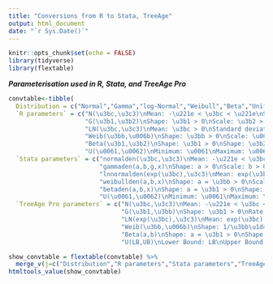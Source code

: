 ```yaml
---
title: "Conversions from R to Stata, TreeAge"
output: html_document
date: "`r Sys.Date()`"
---
```


```r
knitr::opts_chunk$set(echo = FALSE)
library(tidyverse)
library(flextable)

```

***Parameterisation used in R, Stata, and TreeAge Pro***
```r
convtable<-tibble(
  Distribution = c("Normal","Gamma","log-Normal","Weibull","Beta","Uniform"),
  `R parameters` = c("N(\u3bc,\u3c3)\nMean: -\u221e < \u3bc < \u221e\nStandard deviation, \u3c3 > 0",
                     "G(\u3b1,\u3b2)\nShape: \u3b1 > 0\nScale: \u3b2 > 0",
                     "LN(\u3bc,\u3c3)\nMean: \u3bc > 0\nStandard deviation, \u3c3 > 0",
                     "Weib(\u3bb,\u006b)\nShape: \u3bb > 0\nScale: \u006b > 0",
                     "Beta(\u3b1,\u3b2)\nShape: \u3b1 > 0\nShape: \u3b2 > 0",
                     "U(\u0061,\u0062)\nMinimum: \u0061\nMaximum: \u0062\n-\u221e < \u0061 < \u0062 < \u221e"),
  `Stata parameters` = c("normalden(\u3bc,\u3c3)\nMean: -\u221e < \u3bc < \u221e\nStandard deviation, \u3c3 > 0",
                         "gammaden(a,b,g,x)\nShape: a > 0\nScale: b > 0\nLocation: g = 0",
                         "lnnormalden(exp(\u3bc),\u3c3)\nMean: exp(\u3bc) > 0\nStandard deviation, \u3c3 > 0",
                         "weibullden(a,b,x)\nShape: a = \u3bb > 0\nScale: b = \u006b > 0",
                         "betaden(a,b,x)\nShape: a = \u3b1 > 0\nShape: b = \u3b2 > 0",
                         "U(\u0061,\u0062)\nMinimum: \u0061\nMaximum: \u0062\n-\u221e < \u0061 < \u0062 < \u221e"),
  `TreeAge Pro parameters` = c("N(\u3bc,\u3c3)\nMean: -\u221e < \u3bc < \u221e\nStandard deviation, \u3c3 > 0",
                               "G(\u3b1,\u3bb)\nShape: \u3b1 > 0\nRate: \u3bb = 1/\u3b2 > 0",
                               "LN(exp(\u3bc),\u3c3)\nMean: exp(\u3bc) > 0\nStandard deviation, \u3c3 > 0",
                               "Weib(\u3bb,\u006b)\nShape: 1/\u3bb\u1d4f > 0\nScale: \u006b > 0",
                               "Beta(a,b)\nShape: a = \u3b1 > 0\nShape: b = \u3b2 > 0",
                               "U(LB,UB)\nLower Bound: LB\nUpper Bound: UB\n-\u221e < LB < UB < \u221e"))

show_convtable = flextable(convtable) %>% 
  merge_v(j=c("Distribution","R parameters","Stata parameters","TreeAge Pro parameters")) %>% theme_box %>% width(width=c(1.25,2,2,2))
htmltools_value(show_convtable)

```

  
<!--   Distribution = c(rep("Normal",3), -->
<!--                    rep("Gamma",3),rep("log-Normal",3),rep("Weibull",3),rep("Beta",4),rep("Uniform",4)), -->
<!--   Parameterisation = c(rep(paste0("N(\u3bc,\u3c3)\nMean: -\u221e < \u3bc < \u221e\nStandard deviation, \u3c3 > 0"),3), -->
<!--                        rep(paste0("G(\u3b1,\u3b2)\nShape: \u3b1 > 0\nScale: \u3b2 > 0"),3), -->
<!--                        rep(paste0("LN(\u3bc,\u3c3)\nMean: \u3bc > 0\nStandard deviation, \u3c3 > 0"),3), -->
<!--                        rep(paste0("Weib(\u3bb,\u006b)\nShape: \u3bb > 0\nScale: \u006b > 0"),3), -->
<!--                        rep(paste0("Beta(\u3b1,\u3b2)\n\nShape: \u3b1 > 0\nScale: \u3b2 > 0"),4), -->
<!--                        rep(paste0("U(\u0061,\u0062)\nMinimum: \u0061\nMaximum: \u0062\n-\u221e < \u0061 < \u0062 < \u221e"),4)), -->
<!--   `Form(s) of evidence supported` = c(common_opts, -->
<!--                                       common_opts, -->
<!--                                       common_opts, -->
<!--                                       common_opts, -->
<!--                                       c(common_opts,"Number of events, sample size"), -->
<!--                                       c(common_opts,"Minumum, Maximum")), -->
<!--   `Estimation method` = c("Closed-form","Closed-form","toadd", -->
<!--                           "Closed-form","Numerical optimisation","toadd", -->
<!--                           "Closed-form","Closed-form","toadd", -->
<!--                           "Numerical optimisation","Closed-form","toadd", -->
<!--                           "Closed-form","Closed-form","toadd","Closed-form", -->
<!--                           rep("Closed-form",4))) -->
<!-- show_tab1 = flextable(tab1) %>%  -->
<!--   merge_v(j=c("Distribution","Parameterisation")) %>% theme_box %>% width(width=c(1.25,2.5,3,3)) %>% set_caption("Table 1: Available distributions and forms of evidence") -->
<!-- htmltools_value(show_tab1) -->
<!-- ``` -->
